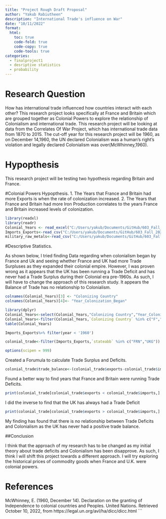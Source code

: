 ---
title: "Project Rough Draft Proposal"
author: "Yakub Rabiutheen"
description: "International Trade's influence on War"
date: "10/11/2022"
format:
  html:
    toc: true
    code-fold: true
    code-copy: true
    code-tools: true
categories:
  - finalproject1
  - desriptive statistics 
  - probability
---

# Research Question

How has international trade influenced how countries interact with each other? This research project looks specifically at  France and Britain which  are grouped together as Colonial Powers to explore the relationship of Colonialism and international trade. This research project will be looking at data from the Correlates Of War Project, which has international trade data from 1870 to 2015. The cut-off year for this research project will be 1960, as  on December 14,1960, the UN declared Colonialism was a human's right's violation and legally declared Colonialism was over(McWhinney,1960).   


# Hypopthesis

This research project will be testing two hypothesis regarding Britain and France.

#Colonial Powers Hypopthesis.
1. The Years that France and Britain had more Exports is when the rate of colonization increased.
2. The Years that France and Britain had more Iron Production correlates to the years France and Britain increased levels of colonization.



```{r}
library(readxl)
library(readr)
Colonial_Years <- read_excel("C:/Users/yakub/Documents/GitHub/603_Fall_2022/posts/_data/Colonial_transformation_data.xls")
Imports_Exports<-read_csv("C:/Users/yakub/Documents/GitHub/603_Fall_2022/posts/_data/Countries_Imports_Exports.csv")
military_raw_metals<-read_csv("C:/Users/yakub/Documents/GitHub/603_Fall_2022/posts/_data/NMC_v4_0.csv")
```
#Descriptive Statistics.


As shown below, I tried finding Data regarding when colonialism began by France and Uk and seeing whether France and UK had more Trade Surpluses as they expanded their colonial empire. However, I was proven wrong as it appears that the UK has been running a Trade Deficit and has never had a Trade Surplus during their Colonial era pre-1960s. As such, I will have to change the approach of this research study. It appears the Balance of Trade has no relationship to Colonialism.









```{r}
colnames(Colonial_Years)[3] <- "Colonizing Country"
colnames(Colonial_Years)[4]<- "Year_Colonization_Began"
```


```{r}
library(dplyr)
Colonial_Years<-select(Colonial_Years,"Colonizing Country","Year_Colonization_Began")
Colonial_Years<-filter(Colonial_Years,`Colonizing Country` %in% c("F","UK"))
table(Colonial_Years)
```


```{r}
Imports_Exports%>% filter(year < '1960') 
```


```{r}
colonial_trade<-filter(Imports_Exports,`stateabb` %in% c("FRN","UKG"))

```










```{r}
options(scipen = 999)    
```


Created a Forumula to calculate Trade Surplus and Deficits.

```{r}
colonial_trade$trade_balance<-(colonial_trade$exports-colonial_trade$imports)
```




Found a better way to find years that France and Britain were running Trade Deficits.
```{r}
print(colonial_trade[colonial_trade$exports < colonial_trade$imports,] )
```


I did the inverse to find that the UK has always had a Trade Deficit
```{r}
print(colonial_trade[colonial_trade$exports > colonial_trade$imports,] )
```

My finding has found that there is no relationship between Trade Deficits and Colonialism as the UK has never had a positive trade balance.




##Conclusion

I think that the approach of my research has to be changed as my initial theory about trade deficits and Colonialism has been disapprove. As such, I think I will shift this project towards a different approach. I will try exploring the historical prices of commodity goods when France and U.K. were colonial powers.





# References
McWhinney, E. (1960, December 14). Declaration on the granting of Independence to colonial countries and Peoples. United Nations. Retrieved October 10, 2022, from https://legal.un.org/avl/ha/dicc/dicc.html 
```









































